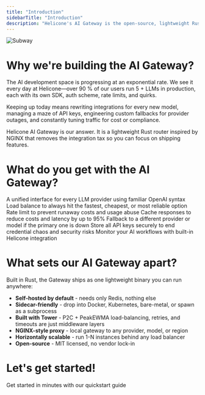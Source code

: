 ```yaml
---
title: "Introduction"
sidebarTitle: "Introduction"
description: "Helicone's AI Gateway is the open-source, lightweight Rust-based solution for intelligent routing to 100+ language models."
---
```


![Subway](./images/subway.jpeg)

# Why we're building the AI Gateway?

The AI development space is progressing at an exponential rate. We see it every day at Helicone—over 90 % of our users run 5 + LLMs in production, each with its own SDK, auth scheme, rate limits, and quirks.

Keeping up today means rewriting integrations for every new model, managing a maze of API keys, engineering custom fallbacks for provider outages, and constantly tuning traffic for cost or compliance.

Helicone AI Gateway is our answer. It is a lightweight Rust router inspired by NGINX that removes the integration tax so you can focus on shipping features.


# What do you get with the AI Gateway?

<CardGroup cols={2}>
<Card title="One line. 100+ models" icon="plug" href="/quickstart">
  A unified interface for every LLM provider using familiar OpenAI syntax
</Card>
<Card title="Smart provider selection" icon="shuffle" href="/loadbalancing">
  Load balance to always hit the fastest, cheapest, or most reliable option
</Card>
<Card title="Spending controls" icon="shield" href="/rate-limiting">
  Rate limit to prevent runaway costs and usage abuse
</Card>
<Card title="Reduced latency" icon="clock" href="/cache">
  Cache responses to reduce costs and latency by up to 95%
</Card>
<Card title="Guaranteed uptime" icon="key" href="/secret-management">
  Fallback to a different provider or model if the primary one is down
</Card>
<Card title="Centralized API keys" icon="key" href="/secret-management">
  Store all API keys securely to end credential chaos and security risks
</Card>
<Card title="Simplified tracing" icon="eye" href="/helicone">
  Monitor your AI workflows with built-in Helicone integration
</Card>
</CardGroup>

# What sets our AI Gateway apart?

Built in Rust, the Gateway ships as one lightweight binary you can run anywhere:

- **Self-hosted by default** - needs only Redis, nothing else
- **Sidecar-friendly** - drop into Docker, Kubernetes, bare-metal, or spawn as a subprocess
- **Built with Tower** - P2C + PeakEWMA load-balancing, retries, and timeouts are just middleware layers
- **NGINX-style proxy** - local gateway to any provider, model, or region
- **Horizontally scalable** - run 1-N instances behind any load balancer
- **Open-source** - MIT licensed, no vendor lock-in

# Let's get started!
<Card title="Quickstart" icon="plug" href="ai-gateway/quickstart" horizontal>
  Get started in minutes with our quickstart guide
</Card>
